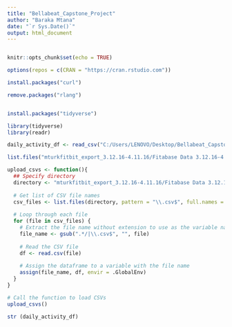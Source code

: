 ```yaml
---
title: "Bellabeat_Capstone_Project"
author: "Baraka Mtana"
date: "`r Sys.Date()`"
output: html_document
---
```


```r

```


```r
knitr::opts_chunk$set(echo = TRUE)
```

```r
options(repos = c(CRAN = "https://cran.rstudio.com"))
```


```r
install.packages("curl")
```


```r
remove.packages("rlang")
```


```r

```


```r
install.packages("tidyverse")
```


```r
library(tidyverse)
library(readr)
```


```r
daily_activity_df <- read_csv("C:/Users/LENOVO/Desktop/Bellabeat_Capstone-project/mturkfitbit_export_3.12.16-4.11.16/Fitabase Data 3.12.16-4.11.16/dailyActivity_merged.csv")
```
```r
list.files("mturkfitbit_export_3.12.16-4.11.16/Fitabase Data 3.12.16-4.11.16")
```


```r
upload_csvs <- function(){
  ## Specify directory
  directory <- "mturkfitbit_export_3.12.16-4.11.16/Fitabase Data 3.12.16-4.11.16"
  
  # Get list of CSV file names
  csv_files <- list.files(directory, pattern = "\\.csv$", full.names = TRUE)
  
  # Loop through each file
  for (file in csv_files) {
    # Extract the file name without extension to use as the variable name
    file_name <- gsub(".*/|\\.csv$", "", file)
    
    # Read the CSV file
    df <- read.csv(file)
    
    # Assign the dataframe to a variable with the file name
    assign(file_name, df, envir = .GlobalEnv)
  }
}

# Call the function to load CSVs
upload_csvs()

```


```r
str (daily_activity_df)
```



